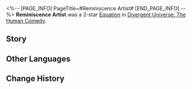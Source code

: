 <%-- [PAGE_INFO]
PageTitle=#Reminiscence Artist#
[END_PAGE_INFO] --%>
{{Removed|Equation}}
{{Equation Infobox
|period   = The Human Comedy
|rarity   = 2
|path1    = Elation*5
|path2    = Remembrance*3
|effect   = {{Extra Effect|Aftertaste|60000003}} has a {{Color|h|4%}} base chance of causing enemy targets that are not Frozen to become Frozen, lasting for {{Color|h|1}} turn(s). Each attack can cause this effect to be calculated for a max of {{Color|h|5}} time(s). Increases the DMG multiplier of {{Extra Effect|Aftertaste|60000003}} against Frozen enemies by {{Color|h|150%}} of the original multiplier.
|mentions = 
}}
'''Reminiscence Artist''' was a 2-star [[Divergent Universe: The Human Comedy/Equations|Equation]] in [[Divergent Universe: The Human Comedy]].

==Story==
{{Description|Memory, such a fragile structure! Just a gentle stir and it all comes collapsing in on itself.<br /><br />Imagine for a second that you transferred two contrasting lives into the same body, that you made the high and mighty Star System Governor into a humiliated rebel chief. When the order came to execute, would they thoughtlessly bloody their blade or have mercy? Or, perhaps, you gave a gangster who had lived a solitary life some memories of family. This person would abandon their evil ways to go in search of their kin, only to find that the family members had long since been buried under rubble with this gangster's very own bombs. What a twist! What exquisite joy!<br /><br />Whose past do you steal and whom do you give it to? Whose memory do you disturb and how will you send them down the wrong path? Memory is an art of falsehoods, but any permutation and combination can turn reality entirely on its own head.}}
<!--
==Gameplay Notes==
* 
-->
==Other Languages==
{{Other Languages
|en   = Reminiscence Artist
|zhs  = 回想艺术家
|zht  = 回想藝術家
|ja   = {{Rubi|回想芸術家|かいそうげいじゅつか}}
|ko   = 회상 예술가
|es   = Artista reminiscente
|fr   = Artiste du souvenir
|ru   = Художник воспоминаний
|th   = ศิลปินย้อนความทรงจำ
|vi   = Nhà Nghệ Thuật Hồi Tưởng
|de   = Erinnerung eines Künstlers
|id   = Reminiscence Artist
|pt   = Artista da Recordação
}}

==Change History==
{{Change History|2.5}}
